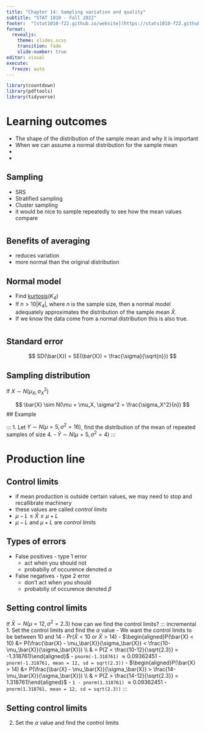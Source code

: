 ```yaml
---
title: "Chapter 14: Sampling variation and quality"
subtitle: "STAT 1010 - Fall 2022"
footer:  "[stat1010-f22.github.io/website](https://stats1010-f22.github.io/website/)"
format: 
  revealjs: 
    theme: slides.scss
    transition: fade
    slide-number: true
editor: visual
execute:
  freeze: auto
---
```


```r
library(countdown)
library(pdftools)
library(tidyverse)
```

# Learning outcomes

::: incremental
-   The shape of the distribution of the sample mean and why it is important
-   When we can assume a normal distribution for the sample mean
-   
-   
:::

## Sampling

::: incremental
- SRS
- Stratified sampling
- Cluster sampling
- it would be nice to sample repeatedly to see how the mean values compare
:::

#  {background-iframe="https://nzgwynn.shinyapps.io/sample_from_uniform/"}


## Benefits of averaging

::: incremental
- reduces variation
- more normal than the original distribution
:::

## Normal model

::: incremental
- Find [kurtosis](https://stats1010-f22.github.io/website/slides/lect_11.html#/kurtosis)($K_4$)
- If $n > 10 |K_4|$, where $n$ is the sample size, then a normal model adequately approximates the distribution of the sample mean $\bar{X}$.
- If we know the data come from a normal distribution this is also true.
:::

#  {background-iframe="https://nzgwynn.shinyapps.io/standard_error/"}

##  {background-image="lect-13_things/std_error.png" background-size="contain"}

## Standard error

$$ SD(\bar{X}) = SE(\bar{X}) = 
\frac{\sigma}{\sqrt{n}}) $$ 

## Sampling distribution

If $X \sim N(\mu_X, \sigma_X^2)$

$$ \bar{X} \sim N(\mu = \mu_X, \sigma^2 = \frac{\sigma_X^2}{n}) $$ 
## Example 

:::
1. Let $Y \sim N(\mu = 5, \sigma^2 = 16)$, find the distribution of the mean of repeated samples of size 4. 
    - $\bar{Y} \sim N(\mu = 5, \sigma^2 = 4)$
:::

##  {background-image="lect-13_things/EM_tweet.png" background-size="contain"}

# Production line {background-image="lect-13_things/manufacturing_plant.png" background-size="contain"}

## {background-image="lect-13_things/error_classifications.png" background-size="contain"}

## Control limits

::: incremental
- if mean production is outside certain values, we may need to stop and recallibrate machinery
- these values are called *control limits*
- $\mu - L \leq \bar{X} \leq \mu + L$
- $\mu - L$ and $\mu + L$ are *control limits*
:::

## Types of errors
::: incremental
- False positives - type 1 error
    - act when you should not
    - probabiliy of occurence denoted $\alpha$
- False negatives - type 2 error
   - don't act when you should
   - probabiliy of occurence denoted $\beta$
:::

## Setting control limits {.smaller}


If $\bar{X} \sim N(\mu = 12, \sigma^2 = 2.3)$ how can we find the control limits? 
::: incremental
1. Set the control limits and find the $\alpha$ value
    - We want the control limits to be between 10 and 14
    - $Pr(\bar{X} < 10 \textrm{ or } \bar{X} > 14)$
    - $\begin{aligned}P(\bar{X} < 10) &= P(\frac{\bar{X} - \mu_\bar{X}}{\sigma_\bar{X}} < \frac{10-\mu_\bar{X}}{\sigma_\bar{X}}) \\ & = P(Z < \frac{10-12}{\sqrt{2.3}} = -1.318761)\end{aligned}$
    - `pnorm(-1.318761)` $\approx 0.09362451$
    - `pnorm(-1.318761, mean = 12, sd = sqrt(2.3))`
    - $\begin{aligned}P(\bar{X} > 14) &= P(\frac{\bar{X} - \mu_\bar{X}}{\sigma_\bar{X}} > \frac{14-\mu_\bar{X}}{\sigma_\bar{X}}) \\ & = P(Z > \frac{14-12}{\sqrt{2.3}} = 1.318761)\end{aligned}$
    - `1 - pnorm(1.318761)` $\approx 0.09362451$
    - `pnorm(1.318761, mean = 12, sd = sqrt(2.3))`
:::

## Setting control limits 

::: incremental
2. Set the $\alpha$ value and find the control limits

:::


